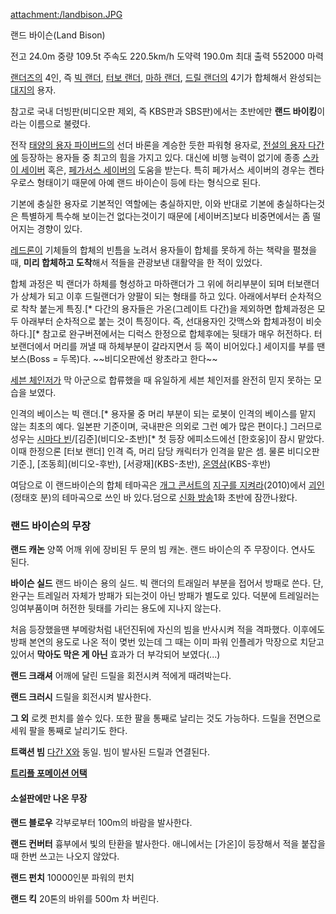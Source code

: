 attachment:/landbison.JPG 

{{{#!html
<iframe width="420" height="315" src="//www.youtube.com/embed/ZNEsCwT3QXY" frameborder="0" allowfullscreen></iframe>
}}}

랜드 바이슨(Land Bison)

전고 24.0m 
중량 109.5t 
주속도 220.5km/h 
도약력 190.0m 
최대 출력 552000 마력 

[[랜더즈]]의 4인, 즉 [[빅 랜더]], [[터보 랜더]], [[마하 랜더]], [[드릴 랜더]]의 4기가 합체해서 완성되는 [[대지]]의 용자.

참고로 국내 더빙판(비디오판 제외, 즉 KBS판과 SBS판)에서는 초반에만 '''랜드 바이킹'''이라는 이름으로 불렸다.

전작 [[태양의 용자 파이버드]]의 선더 바론을 계승한 듯한 파워형 용자로, [[전설의 용자 다간]]에 등장하는 용자들 중 최고의 힘을 가지고 있다. 대신에 비행 능력이 없기에 종종 [[스카이 세이버]] 혹은, [[페가서스 세이버]]의 도움을 받는다. 특히 페가서스 세이버의 경우는 켄타우로스 형태이기 때문에 아예 랜드 바이슨이 등에 타는 형식으로 된다.

기본에 충실한 용자로 기본적인 역할에는 충실하지만, 이와 반대로 기본에 충실하다는것은 특별하게 특수해 보이는건 없다는것이기 때문에 [세이버즈]보다 비중면에서는 좀 떨어지는 경향이 있다.

[[레드론]]이 기체들의 합체의 빈틈을 노려서 용자들이 합체를 못하게 하는 책략을 펼쳤을때, '''미리 합체하고 도착'''해서 적들을 관광보낸 대활약을 한 적이 있었다.

합체 과정은 빅 랜더가 하체를 형성하고 마하랜더가 그 위에 허리부분이 되며 터보랜더가 상체가 되고 이후 드릴랜더가 양팔이 되는 형태를 하고 있다. 아래에서부터 순차적으로 착착 붙는게 특징.[* 다간의 용자들은 가온(그레이트 다간)을 제외하면 합체과정은 모두 아래부터 순차적으로 붙는 것이 특징이다. 즉, 선대용자인 갓맥스와 합체과정이 비슷하다.][* 참고로 완구버젼에서는 디럭스 한정으로 합체후에는 뒷태가 매우 허전하다. 터보랜더에서 머리를 꺼낼 때 하체부분이 갈라지면서 등 쪽이 비어있다.]
세이지를 부를 땐 보스(Boss = 두목)다. ~~비디오판에선 왕초라고 한다~~

[[세븐 체인저]]가 막 아군으로 합류했을 때 유일하게 세븐 체인저를 완전히 믿지 못하는 모습을 보였다.

인격의 베이스는 빅 랜더.[* 용자물 중 머리 부분이 되는 로봇이 인격의 베이스를 맡지 않는 최초의 예다. 일본판 기준이며, 국내판은 의외로 그런 예가 많은 편이다.] 그러므로 성우는 [[시마다 빈]]/[김준](비디오-초반)[* 첫 등장 에피소드에선 [한호웅]이 잠시 맡았다. 이때 한정으론 [터보 랜더] 인격 즉, 머리 담당 캐릭터가 인격을 맡은 셈. 물론 비디오판 기준.], [조동희](비디오-후반), [서광재](KBS-초반), [[온영삼]](KBS-후반)

여담으로 이 랜드바이슨의 합체 테마곡은 [[개그 콘서트]]의 [[지구를 지켜라]](2010)에서 [[괴인]](정태호 분)의 테마곡으로 쓰인 바 있다.덤으로 [[신화 방송]]1화 초반에 잠깐나왔다.

=== 랜드 바이슨의 무장 ===
'''랜드 캐논'''
양쪽 어깨 위에 장비된 두 문의 빔 캐논. 랜드 바이슨의 주 무장이다. 연사도 된다. 

'''바이슨 실드'''
랜드 바이슨 용의 실드. 빅 랜더의 트래일러 부분을 접어서 방패로 쓴다. 단, 완구는 트레일러 자체가 방패가 되는것이 아닌 방패가 별도로 있다. 덕분에 트레일러는 잉여부품이며 허전한 뒷태를 가리는 용도에 지나지 않는다.

처음 등장했을땐 부메랑처럼 내던진뒤에 자신의 빔을 반사시켜 적을 격파했다.
이후에도 방패 본연의 용도로 나온 적이 몆번 있는데 그 때는 이미 파워 인플레가 막장으로 치닫고 있어서 '''막아도 막은 게 아닌''' 효과가 더 부각되어 보였다(...)

'''랜드 크래셔'''
어깨에 달린 드릴을 회전시켜 적에게 때려박는다.

'''랜드 크러시'''
드릴을 회전시켜 발사한다.

'''그 외'''
로켓 펀치를 쓸수 있다. 또한 팔을 통째로 날리는 것도 가능하다. 드릴을 전면으로 세워 팔을 통째로 날리기도 한다. 

'''트랙션 빔'''
[[다간 X]]와 동일. 빔이 발사된 드릴과 연결된다.

'''[[트리플 포메이션 어택]]'''

==== 소설판에만 나온 무장 ====
'''랜드 블로우'''
각부로부터 100m의 바람을 발사한다.

'''랜드 컨버터'''
흉부에서 빛의 탄환을 발사한다. 애니에서는 [가온]이 등장해서 적을 붙잡을 때 한번 쓰고는 나오지 않았다.

'''랜드 펀치'''
10000인분 파워의 펀치

'''랜드 킥'''
20톤의 바위를 500m 차 버린다.
